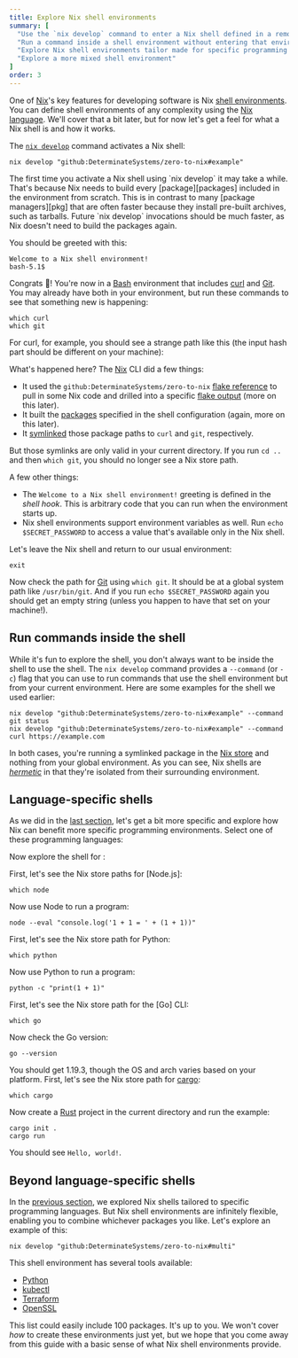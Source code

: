 ```yaml
---
title: Explore Nix shell environments
summary: [
  "Use the `nix develop` command to enter a Nix shell defined in a remote [flake](/concepts/flakes)",
  "Run a command inside a shell environment without entering that environment",
  "Explore Nix shell environments tailor made for specific programming languages",
  "Explore a more mixed shell environment"
]
order: 3
---
```


One of [Nix]'s key features for developing software is Nix [shell environments][shell].
You can define shell environments of any complexity using the [Nix language][language].
We'll cover that a bit later, but for now let's get a feel for what a Nix shell is and how it works.

The [`nix develop`][nix-develop] command activates a Nix shell:

```shell
nix develop "github:DeterminateSystems/zero-to-nix#example"
```

<Warning title="Load times">
The first time you activate a Nix shell using `nix develop` it may take a while.
That's because Nix needs to build every [package][packages] included in the environment from scratch.
This is in contrast to many [package managers][pkg] that are often faster because they install pre-built archives, such as tarballs.
Future `nix develop` invocations should be much faster, as Nix doesn't need to build the packages again.
</Warning>

You should be greeted with this:

```shell
Welcome to a Nix shell environment!
bash-5.1$
```

Congrats 🚀! You're now in a [Bash] environment that includes [curl] and [Git].
You may already have both in your environment, but run these commands to see that something new is happening:

```shell
which curl
which git
```

For curl, for example, you should see a strange path like this (the input hash part should be different on your machine):

<NixStorePath pkg="curl-7.86.0-bin" bin="curl" />

What's happened here? The [Nix] CLI did a few things:

* It used the `github:DeterminateSystems/zero-to-nix` [flake reference][flakes] to pull in some Nix code and drilled into a specific [flake output][output] (more on this later).
* It built the [packages] specified in the shell configuration (again, more on this later).
* It [symlinked] those package paths to `curl` and `git`, respectively.

But those symlinks are only valid in your current directory. If you run `cd ..` and then `which git`, you should no longer see a Nix store path.

A few other things:

* The `Welcome to a Nix shell environment!` greeting is defined in the *shell hook*. This is arbitrary code that you can run when the environment starts up.
* Nix shell environments support environment variables as well. Run `echo $SECRET_PASSWORD` to access a value that's available only in the Nix shell.

Let's leave the Nix shell and return to our usual environment:

```shell
exit
```

Now check the path for [Git] using `which git`. It should be at a global system path like `/usr/bin/git`.
And if you run `echo $SECRET_PASSWORD` again you should get an empty string (unless you happen to have that set on your machine!).

## Run commands inside the shell

While it's fun to explore the shell, you don't always want to be inside the shell to use the shell.
The `nix develop` command provides a `--command` (or `-c`) flag that you can use to run commands that use the shell environment but from your current environment.
Here are some examples for the shell we used earlier:

```shell
nix develop "github:DeterminateSystems/zero-to-nix#example" --command git status
nix develop "github:DeterminateSystems/zero-to-nix#example" --command curl https://example.com
```

In both cases, you're running a symlinked package in the [Nix store][store] and nothing from your global environment.
As you can see, Nix shells are [*hermetic*][hermeticity] in that they're isolated from their surrounding environment.

## Language-specific shells

As we did in the [last section][last], let's get a bit more specific and explore how Nix can benefit more specific programming environments.
Select one of these programming languages:

<Languages client:load />

Now explore the shell for <Language client:load />:

<NixDevelop client:load />

<SpecificLanguage client:load lang="JavaScript">
First, let's see the Nix store paths for [Node.js]:

```shell
which node
```

Now use Node to run a program:

```shell
node --eval "console.log('1 + 1 = ' + (1 + 1))"
```
</SpecificLanguage>
<SpecificLanguage client:load lang="Python">
First, let's see the Nix store path for Python:

```shell
which python
```

Now use Python to run a program:

```shell
python -c "print(1 + 1)"
```
</SpecificLanguage>
<SpecificLanguage client:load lang="Go">
First, let's see the Nix store path for the [Go] CLI:

```shell
which go
```

Now check the Go version:

```shell
go --version
```

You should get 1.19.3, though the OS and arch varies based on your platform.
</SpecificLanguage>
<SpecificLanguage client:load lang="Rust">
First, let's see the Nix store path for [cargo]:

```shell
which cargo
```

Now create a [Rust] project in the current directory and run the example:

```shell
cargo init .
cargo run
```

You should see `Hello, world!`.
</SpecificLanguage>

## Beyond language-specific shells

In the [previous section](#language-specific-shells), we explored Nix shells tailored to specific programming languages.
But Nix shell environments are infinitely flexible, enabling you to combine whichever packages you like.
Let's explore an example of this:

```shell
nix develop "github:DeterminateSystems/zero-to-nix#multi"
```

This shell environment has several tools available:

* [Python]
* [kubectl]
* [Terraform]
* [OpenSSL]

This list could easily include 100 packages. It's up to you. We won't cover *how* to create these environments just yet, but we hope that you come away from this guide with a basic sense of what Nix shell environments provide.

[bash]: https://www.gnu.org/software/bash
[cargo]: https://doc.rust-lang.org/stable/cargo
[curl]: https://curl.se
[flakes]: /concepts/flakes
[git]: https://git-scm.com
[go]: https://go.dev
[hermeticity]: /concepts/hermeticity
[kubectl]: https://kubernetes.io/docs/reference/kubectl
[language]: /concepts/nix-language
[last]: /start/nix-run
[nix]: /concepts/nix
[nix-develop]: https://nixos.org/manual/nix/stable/command-ref/new-cli/nix3-develop
[node.js]: https://nodejs.org
[npm]: https://npmjs.org
[openssl]: https://openssl.org
[output]: /concepts/flake-output
[packages]: /concepts/packages
[pkg]: /concepts/package-management
[python]: https://python.org
[rust]: https://rust-lang.org
[shell]: /concepts/nix-shell
[store]: /concepts/nix-store
[symlinked]: https://en.wikipedia.org/wiki/Symbolic_link
[terraform]: https://terraform.io
